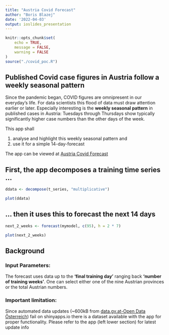```yaml
---
title: "Austria Covid Forecast"
author: "Boris Blazej"
date: '2022-04-03'
output: ioslides_presentation
---
```


```r
knitr::opts_chunk$set(
	echo = TRUE,
	message = FALSE,
	warning = FALSE
)
source("./covid_poc.R")
```

## Published Covid case figures in Austria follow a weekly seasonal pattern 

Since the pandemic began, COVID figures are omnipresent in our everyday's life. For data scientists this flood of data must draw attention earlier or later. Especially interesting is the __weekly seasonal pattern__ in published cases in Austria: Tuesdays through Thursdays show typically significantly higher case numbers than the other days of the week. 

This app shall

1. analyse and highlight this weekly seasonal pattern and
2. use it for a simple 14-day-forecast

The app can be viewed at [Austria Covid Forecast](https://nagrne-boris-blazej.shinyapps.io/covid/)


## First, the app decomposes a training time series ...

```r
ddata <- decompose(t_series, "multiplicative")

plot(ddata)
```


## ... then it uses this to forecast the next 14 days

```r
next_2_weeks <- forecast(mymodel, c(95), h = 2 * 7)

plot(next_2_weeks)
```



## Background

### __Input Parameters:__

The forecast uses data up to the __'final training day'__ ranging back __'number of training weeks'__. 
One can select either one of the nine Austrian provinces or the total Austrian numbers.

### __Important limitation:__ 

Since automated data updates (~600kB from [data.gv.at-Open Data Österreich](https://www.data.gv.at/katalog/dataset/ef8e980b-9644-45d8-b0e9-c6aaf0eff0c0)) fail on shinyapps.io there is a dataset available with the app for proper functionality. Please refer to the app (left lower section) for latest update info


